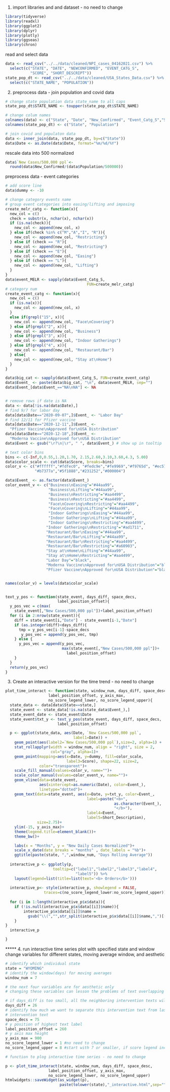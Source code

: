 1. import libraries and and dataset - no need to change
```r
library(tidyverse)
library(readxl)
library(ggplot2)
library(dplyr)
library(plotly)
library(ggseas)
library(chron)
```

read and select data
```r
data <- read_csv("../../data/cleaned/NPI_cases_04162021.csv") %>% 
  select(c("STATE", "DATE", "NEWCONFIRMED", "EVENT_CATG_S",
           "SCORE", "SHORT_DESCRIPT"))
state_pop_dt <- read_csv("../../data/cleaned/USA_States_Data.csv") %>% 
  select(c("STATE_NAME", "POPULATION"))
```


2. preprocess data - join population and covid data
```r
# change state population data state_name to all caps
state_pop_dt$STATE_NAME <- toupper(state_pop_dt$STATE_NAME)

# change colum names
colnames(data) <- c("State", "Date", "New_Confirmed", "Event_Catg_S","Score", "Short_Description")
colnames(state_pop_dt) <- c("State", "Population")

# join covid and populaton data
data <- inner_join(data, state_pop_dt, by=c("State")) 
data$Date <- as.Date(data$Date, format="%m/%d/%Y")
```

rescale data into 500 normalized
```r
data$`New Cases/500,000 ppl`<-
  round(data$New_Confirmed/(data$Population/500000))

```


preprocess data - event categories
```r
# add score line
data$dummy <- -10

# change category events name
# group event categories into easing/lifting and imposing
create_melr_catg <- function(x){
  new_col = c()
  check = substr(x, nchar(x), nchar(x))
  if (is.na(check)){
    new_col <- append(new_col, x)
  } else if(check %in% c("M","A","I", "R")){
    new_col <- append(new_col, "Restricting")
  } else if (check == "R"){
    new_col <- append(new_col, "Restricting")
  } else if (check == "E"){
    new_col <- append(new_col, "Easing")
  } else if (check == "L"){
    new_col <- append(new_col, "Lifting")
  } 
}
data$event_MELR <- sapply(data$Event_Catg_S,
                                    FUN=create_melr_catg)
# category num
create_event_catg <- function(x){
  new_col = c()
  if (is.na(x)){
    new_col <- append(new_col, x)
  } 
  else if(grepl("15", x)){
    new_col <- append(new_col, "Face\nCovering")
  } else if(grepl("2", x)){
    new_col <- append(new_col, "Business")
  } else if(grepl("3", x)){
    new_col <- append(new_col, "Indoor Gatherings")
  } else if(grepl("4", x)){
    new_col <- append(new_col, "Restaurant/Bar")
  } else{
    new_col <- append(new_col, "Stay at\nHome")
  }
}

data$big_cat <- sapply(data$Event_Catg_S, FUN=create_event_catg)
data$Event_ <- paste(data$big_cat, "\n", data$event_MELR, sep="")
data$Event_[data$Event_=="NA\nNA"] <- NA



```
```r
# remove rows if date is NA
data <- data[!is.na(data$Date),]
# find 9/7 for labor day
data[data$Date=="2020-09-07",]$Event_ <- "Labor Day"
# find 12/11 for Pfizer vaccine
data[data$Date=="2020-12-11",]$Event_ <- 
  "Pfizer Vaccine\nApproved for\nUSA Distribution"
data[data$Date=="2020-12-18",]$Event_ <-
  "Moderna Vaccine\nApproved for\nUSA Distribution"
data$Event <- gsub("\r?\n|\r", " ", data$Event_) # show up in tooltip
```

```r
# text color bins
bins <- c(-Inf,0,0.55,1.20,1.70, 2.15,2.60,3.10,3.60,4.3, 5.00)
data$color_scale <- cut(data$Score, breaks=bins)
color_v <- c("#ffffff","#fdfec0", "#fedc9e","#fe9969","#f9765d", "#ec5761",
             "#b7377a","#5f1888","#231252","#000004") 

data$Event_ <- as.factor(data$Event_)
color_event_v <- c("Business\nEasing"="#44aa99",
                   "Business\nLifting"="#44aa99",
                   "Business\nRestricting"="#aa4499",
                   "Business\nRestricting"="#aa4499",
                   "Face\nCovering\nRestricting"="#aa4499",
                   "Face\nCovering\nLifting"="#44aa99",
                   "Indoor Gatherings\nEasing"="#44aa99",
                   "Indoor Gatherings\nLifting"="#44aa99",
                   "Indoor Gatherings\nRestricting"="#aa4499",
                  "Indoor Gatherings\nRestricting"="#ad1711",
                  "Restaurant/Bar\nEasing"="#44aa99",
                  "Restaurant/Bar\nLifting"="#44aa99",
                  "Restaurant/Bar\nRestricting"="#aa4499",
                  "Restaurant/Bar\nRestricting"="#a60903",
                  "Stay at\nHome\nLifting"="#44aa99",
                  "Stay at\nHome\nRestricting"="#aa4499",
                  "Labor Day"="black",
                  "Moderna Vaccine\nApproved for\nUSA Distribution"="black",
                  "Pfizer Vaccine\nApproved for\nUSA Distribution"="black")


names(color_v) = levels(data$color_scale)


text_y_pos <- function(state_event, days_diff, space_decs,
                       label_position_offset){
  y_pos_vec = c(max(
    state_event[,"New Cases/500,000 ppl"])+label_position_offset)
  for (i in 2:nrow(state_event)){
    diff = state_event[i,"Date"] - state_event[i-1,"Date"]
    if (as.integer(diff)<days_diff){
      tmp = y_pos_vec[i-1]-space_decs
       y_pos_vec = append(y_pos_vec, tmp)
    } else {
      y_pos_vec = append(y_pos_vec,
                         max(state_event[,"New Cases/500,000 ppl"])+
                           label_position_offset)
    }
  }
  return(y_pos_vec)
}

```


3. Create an interactive version for the time trend - no need to change
```r

plot_time_interact <- function(state, window_num, days_diff, space_desc,
                   label_position_offset, y_axis_max,
                   no_score_legend_lower, no_score_legend_upper){
  state_data <- data[data$State==state,]
  state_event <- state_data[!is.na(state_data$Event_),]
  state_event_date <- state_event$Date
  state_event$txt_y <- text_y_pos(state_event, days_diff, space_decs,
                       label_position_offset)

  p <- ggplot(state_data, aes(Date, `New Cases/500,000 ppl`,
                              label1=Date)) +
    geom_point(aes(label2=`New Cases/500,000 ppl`),size=2, alpha=1) + 
    stat_rollapplyr(width = window_num, align = "right", size = 2,
                    col="gray", alpha=1)+
    geom_point(mapping=aes(x=Date, y=dummy, fill=color_scale,
                           label3=Score), shape=22, size=2,
               color="transparent")+
    scale_fill_manual(values=color_v, name="")+
    scale_color_manual(values=color_event_v, name="")+
    geom_vline(data=state_event,
               aes(xintercept=as.numeric(Date), color=Event_), 
               linetype="dotted")+
    geom_text(data=state_event, aes(x=Date, y=txt_y, color=Event_,
                                    label=paste("<b>",
                                                as.character(Event_),
                                                "</b>"),
                                    label4=Event,
                                    label5=Short_Description),
              size=2.75)+
    ylim(-15, y_axis_max)+
    theme(legend.title=element_blank())+
    theme_bw()+

    labs(x = "Months", y = "New Daily Cases Normalized")+
    scale_x_date(date_breaks = "months" , date_labels = "%b")+
    ggtitle(paste(state, ",",window_num, "Days Rolling Average")) 
    
  interactive_p <- ggplotly(p,
                     tooltip=c("label1","label2","label3","label4",
                               "label5")) %>% 
    layout(legend=list(title=list(text='<b> Orders</b>')))
  
  interactive_p<- style(interactive_p, showlegend = FALSE,
                 traces=c(no_score_legend_lower:no_score_legend_upper))
  
  for (i in 1:length(interactive_p$x$data)){
    if (!is.null(interactive_p$x$data[[i]]$name)){
        interactive_p$x$data[[i]]$name = 
          gsub("\\(","",str_split(interactive_p$x$data[[i]]$name,",")[[1]][1])
    }
}
  interactive_p

}

```



***** 4. run interactive time series plot with specified state and window
change variables for different states, moving average window, and aesthetic
```r
# identify which individual state
state = "WYOMING"
# identify the window(days) for moving averages
window_num = 7

# the next four variables are for aesthetic only 
# changing these variables can lesson the problems of text overlapping

# if days_diff is too small, all the neighboring intervention texts will overlap
days_diff = 26
# identify how much we want to separate this intervention text from last
# intervention text
space_decs = 75
# y position of highest text label
label_position_offset = 260
# y axis max height
y_axis_max = 900
no_score_legend_lower = 1 #no need to change
no_score_legend_upper = 8 #start with 7 or smaller, if score legend included, gradually increase

# function to plog interactive time series - no need to change

p <- plot_time_interact(state, window_num, days_diff, space_desc,
                   label_position_offset, y_axis_max,
                   no_score_legend_lower, no_score_legend_upper)
htmlwidgets::saveWidget(as_widget(p),
                        paste(tolower(state),"_interactive.html",sep=""))
```




